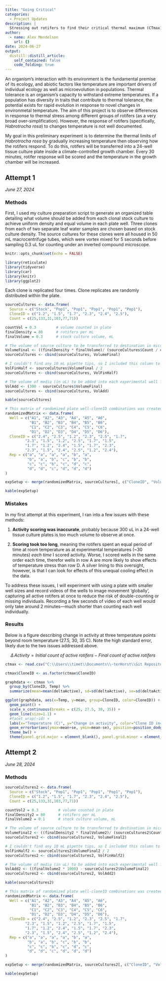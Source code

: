 ```yaml
---
title: "Going Critical"
categories: 
  - Project Updates
description: |
  Stressing out rotifers to find their critical thermal maximum (CTmax).
author:
  - name: Alex Mendelson
    url: {}
date: 2024-06-27
output:
  distill::distill_article:
    self_contained: false
    code_folding: true
---
```

An organism's interaction with its environment is the fundamental premise of its ecology, and abiotic factors like temperature are important drivers of individual ecology as well as microevolution in populations. Thermal tolerance is an organism's capacity to withstand extreme temperatures. If a population has diversity in traits that contribute to thermal tolerance, the potential exists for rapid evolution in response to novel changes in environmetal temperature. The aim of this project is to observe differences in response to thermal stress among different groups of rotifers (as a very broad over-simplification). However, the response of rotifers (specifically, *Habrotrocha rosa*) to changes temperature is not well documented. 

My goal in this preliminary experiment is to determine the thermal limits of *Habrotrocha rosa* by gradually increasing temperature then observing how the rotifers respond. To do this, rotifers will be transferred into a 24-well tissue culture plate inside a climate-controlled growth chamber. Every 30 minutes, rotifer response will be scored and the temperature in the growth chamber will be increased.

## Attempt 1
*June 27, 2024*

### Methods

First, I used my culture preparation script to generate an organized table detailing what volume should be added from each clonal stock culture to achieve uniform density and equal volume in each plate well. Three clones from each of two separate leaf water samples are chosen based on stock culture density. The source cultures for these clones were all housed in 50 mL macrocentrifuge tubes, which were vortex mixed for 5 seconds before sampling 0.3 uL for counting under an inverted compound microscope.

```r

knitr::opts_chunk$set(echo = FALSE)

library(reticulate)
library(tidyverse)
library(car)
library(knitr)
library(ggplot2)
```

Each clone is replicated four times. Clone replicates are randomly distributed within the plate.

```r

sourceCultures <- data.frame(
  Source = c("Stock", "Pop1", "Pop1", "Pop1", "Pop1", "Pop1"),
  CloneID = c("1.2", "1.5", "1.7", "2.3", "2.4", "2.5"),
  Count = c(25,133,31,103,77,71))

countVol = 0.3         # volume counted in plate
finalDensity = 80      # rotifers per mL
finalVolume = 0.3      # stock culture volume, mL

# The volume of source culture to be transferred to destination in microliters (uL)
VolumeFinal <- ((finalDensity * finalVolume)/ (sourceCultures$Count / countVol)) *1000 
sourceCultures <- cbind(sourceCultures, VolumeFinal)

# I couldn't find any 10 mL pipette tips, so I included this column to easily use the 5 mL pipette twice
VolFinHalf <- sourceCultures$VolumeFinal / 2
sourceCultures <- cbind(sourceCultures, VolFinHalf)

# The volume of media (in uL) to be added into each experimental well for the total volume to remain consistent among clones
VolAdd <- (300 - sourceCultures$VolumeFinal)
sourceCultures <- cbind(sourceCultures, VolAdd)

kable(sourceCultures)

# This matrix of randomized plate well-cloneID combinations was created using python
randomizedMatrix <- data.frame(
  Well = c("A1", "A2", "A3", "A4", "A5", "A6", 
           "B1", "B2", "B3", "B4", "B5", "B6", 
           "C1", "C2", "C3", "C4", "C5", "C6", 
           "D1", "D2", "D3", "D4", "D5", "D6"),
  CloneID = c("2.4", "2.5", "1.2", "2.3", "2.5", "1.7", 
         "2.3", "1.5", "1.2", "2.5", "1.7", "1.5", 
         "1.7", "1.2", "2.4", "1.5", "1.7", "2.3", 
         "2.3", "1.5", "2.4", "2.5", "1.2", "2.4"), 
  Rep = c("a", "a", "a", "a", "b", "a",
          "b", "a", "b", "c", "b", "b",
          "c", "c", "b", "c", "d", "c",
          "d", "d", "c", "d", "d", "d")
)

expSetup <- merge(randomizedMatrix, sourceCultures[, c("CloneID", "VolumeFinal", "VolAdd")], by = "CloneID", all.x = TRUE)

kable(expSetup)

```


### Mistakes

In my first attempt at this experiment, I ran into a few issues with these methods:

(1) **Activity scoring was inaccurate**, probably because 300 uL in a 24-well tissue culture plates is too much volume to observe at once. 

(2) **Scoring took too long**, meaning the rotifers spent an equal period of time at room temperature as at experimental temperatures (~30 minutes) *each time* I scored activity. Worse, I scored wells in the same order each time, therefor wells in row A are more likely to show effects of temperature stress than row D. A silver lining to this oversight, however, is that I can look for effects of this unequal cooling effect in the data.

To address these issues, I will experiment with using a plate with smaller well sizes and record videos of the wells to image movement 'globally', capturing all active rotifers at once to reduce the risk of double-counting or missing individuals. Recording a few seconds of video of each well would only take around 2 minutes---much shorter than counting each well individually. 

### Results

Below is a figure describing change in activity at three temperature points beyond room temperature (27.5, 30, 35 C). Note the high standard error, likely due to the two issues addressed above.

$$
\Delta\,Activity = Initial\;count\;of\;active\;rotifers-Final\;count\;of\;active\;rotifers
$$


```r

ctmax <- read.csv("C:\\Users\\timet\\Documents\\~terHorst\\Git Repositories\\blog\\data\\ctmax.csv")

ctmax$CloneID <- as.factor(ctmax$CloneID)

graphdata <- ctmax %>%
  group_by(CloneID, Temp) %>%
  summarize(mean=mean(deltaActive), sd=sd(deltaActive), se=sd(deltaActive)/sqrt(length(deltaActive)))

ggplot(graphdata, aes(x=Temp, y=mean, group=CloneID, color=CloneID)) +
  geom_point() +
  scale_x_continuous(breaks = c(25, 27.5, 30, 35)) +
  geom_line(size=1.1) +
  #facet_wrap(~id) +
  labs(x="Temperature (C)", y="Change in activity", color="Clone ID (n=4)") +
  geom_errorbar(aes(ymax=mean+se, ymin=mean-se), position=position_dodge(0.25), width=0.3) +
  theme_bw() +
  theme(panel.grid.major = element_blank(), panel.grid.minor = element_blank())

```

## Attempt 2
*June 28, 2024*

### Methods

```r

sourceCultures2 <- data.frame(
  Source = c("Stock", "Pop1", "Pop1", "Pop1", "Pop1", "Pop1"),
  CloneID = c("1.2", "1.5", "1.7", "2.3", "2.4", "2.5"),
  Count = c(25,133,31,103,77,71))

countVol2 = 0.3         # volume counted in plate
finalDensity2 = 80      # rotifers per mL
finalVolume2 = 0.1      # stock culture volume, mL

# The volume of source culture to be transferred to destination in microliters (uL)
VolumeFinal2 <- ((finalDensity2 * finalVolume2)/ (sourceCultures2$Count / countVol2)) *1000 
sourceCultures2 <- cbind(sourceCultures2, VolumeFinal2)

# I couldn't find any 10 mL pipette tips, so I included this column to easily use the 5 mL pipette twice
VolFinHalf2 <- sourceCultures2$VolumeFinal2 / 2
sourceCultures2 <- cbind(sourceCultures2, VolFinHalf2)

# The volume of media (in uL) to be added into each experimental well for the total volume to remain consistent among clones
VolAdd2 <- ((finalVolume2 * 1000) - sourceCultures2$VolumeFinal2)
sourceCultures2 <- cbind(sourceCultures2, VolAdd2)

kable(sourceCultures2)

# This matrix of randomized plate well-cloneID combinations was created using python
randomizedMatrix <- data.frame(
  Well = c("A1", "A2", "A3", "A4", "A5", "A6", 
           "B1", "B2", "B3", "B4", "B5", "B6", 
           "C1", "C2", "C3", "C4", "C5", "C6", 
           "D1", "D2", "D3", "D4", "D5", "D6"),
  CloneID = c("2.4", "2.5", "1.2", "2.3", "2.5", "1.7", 
         "2.3", "1.5", "1.2", "2.5", "1.7", "1.5", 
         "1.7", "1.2", "2.4", "1.5", "1.7", "2.3", 
         "2.3", "1.5", "2.4", "2.5", "1.2", "2.4"), 
  Rep = c("a", "a", "a", "a", "b", "a",
          "b", "a", "b", "c", "b", "b",
          "c", "c", "b", "c", "d", "c",
          "d", "d", "c", "d", "d", "d")
)

expSetup <- merge(randomizedMatrix, sourceCultures2[, c("CloneID", "VolumeFinal2", "VolAdd2")], by = "CloneID", all.x = TRUE)

kable(expSetup)

```